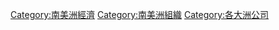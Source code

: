 {{Defaultsort 部首筆劃數|{{PAGENAME}}}}
[[Category:南美洲經濟|Category:南美洲經濟]]
[[Category:南美洲組織|Category:南美洲組織]]
[[Category:各大洲公司|Category:各大洲公司]]